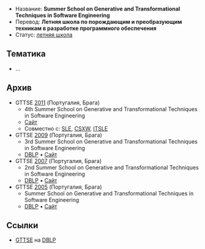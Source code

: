 * Название: '''Summer School on Generative and Transformational Techniques in Software Engineering'''
* Перевод: '''Летняя школа по порождающим и преобразующим техникам в разработке программного обеспечения'''
* Статус: [[Summer-School|летняя школа]]

== Тематика ==
* …

== Архив ==
* GTTSE [[2011]] (Португалия, Брага)
** 4th Summer School on Generative and Transformational Techniques in Software Engineering
** [http://gttse.wikidot.com/2011 Сайт]
** Совместно с: [[SLE]], [[CSXW]], [[ITSLE]]
* GTTSE [[2009]] (Португалия, Брага)
** 3rd Summer School on Generative and Transformational Techniques in Software Engineering
** [http://dblp.uni-trier.de/db/conf/gttse/gttse2009.html DBLP] • [http://gttse.wikidot.com/2009 Сайт]
* GTTSE [[2007]] (Португалия, Брага)
** 2nd Summer School on Generative and Transformational Techniques in Software Engineering
** [http://dblp.uni-trier.de/db/conf/gttse/gttse2007.html DBLP] • [http://www.di.uminho.pt/GTTSE2007 Сайт]
* GTTSE [[2005]] (Португалия, Брага)
** Summer School on Generative and Transformational Techniques in Software Engineering
** [http://dblp.uni-trier.de/db/conf/gttse/gttse2006.html DBLP] • [http://www.di.uminho.pt/GTTSE2005 Сайт]

== Ссылки ==
* [http://dblp.uni-trier.de/db/conf/gttse/ GTTSE] на [[DBLP]]
